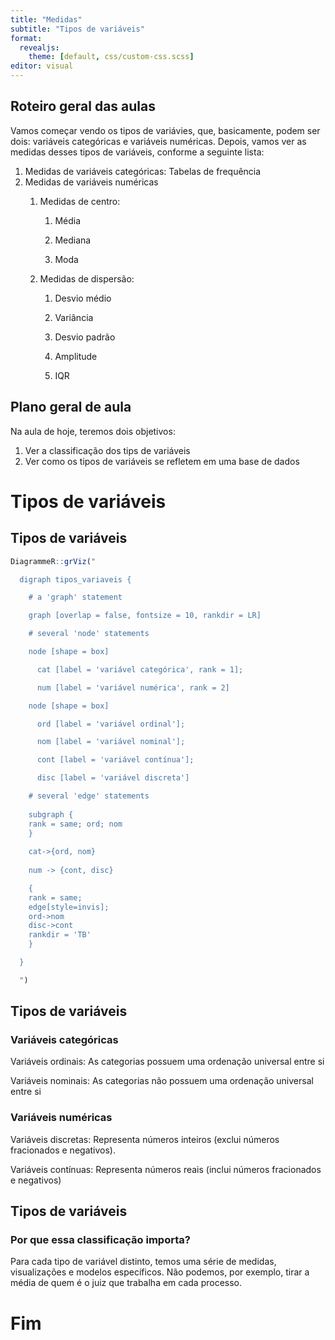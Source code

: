```yaml
---
title: "Medidas"
subtitle: "Tipos de variáveis"
format: 
  revealjs:
    theme: [default, css/custom-css.scss]
editor: visual
---
```


## Roteiro geral das aulas {.headers .tema1}

Vamos começar vendo os tipos de variávies, que, basicamente, podem ser dois: variáveis categóricas e variáveis numéricas. Depois, vamos ver as medidas desses tipos de variáveis, conforme a seguinte lista:

1.  Medidas de variáveis categóricas: Tabelas de frequência
2.  Medidas de variáveis numéricas
    1.  Medidas de centro:

        1.  Média

        2.  Mediana

        3.  Moda

    2.  Medidas de dispersão:

        1.  Desvio médio

        2.  Variância

        3.  Desvio padrão

        4.  Amplitude

        5.  IQR

## Plano geral de aula

Na aula de hoje, teremos dois objetivos:

1.  Ver a classificação dos tips de variáveis
2.  Ver como os tipos de variáveis se refletem em uma base de dados

# Tipos de variáveis

## Tipos de variáveis

```r
DiagrammeR::grViz("

  digraph tipos_variaveis {

    # a 'graph' statement

    graph [overlap = false, fontsize = 10, rankdir = LR]

    # several 'node' statements

    node [shape = box]

      cat [label = 'variável categórica', rank = 1];

      num [label = 'variável numérica', rank = 2]

    node [shape = box]

      ord [label = 'variável ordinal'];

      nom [label = 'variável nominal'];

      cont [label = 'variável contínua'];

      disc [label = 'variável discreta']

    # several 'edge' statements
    
    subgraph {
    rank = same; ord; nom
    }
    
    cat->{ord, nom} 
    
    num -> {cont, disc}

    {
    rank = same;
    edge[style=invis];
    ord->nom
    disc->cont
    rankdir = 'TB'
    }

  }

  ")

```

## Tipos de variáveis {.smaller}

### Variáveis categóricas

Variáveis ordinais: As categorias possuem uma ordenação universal entre si

Variáveis nominais: As categorias não possuem uma ordenação universal entre si

### Variáveis numéricas

Variáveis discretas: Representa números inteiros (exclui números fracionados e negativos).

Variáveis contínuas: Representa números reais (inclui números fracionados e negativos)

## Tipos de variáveis

### Por que essa classificação importa?

Para cada tipo de variável distinto, temos uma série de medidas, visualizações e modelos específicos. Não podemos, por exemplo, tirar a média de quem é o juiz que trabalha em cada processo.

# Fim
